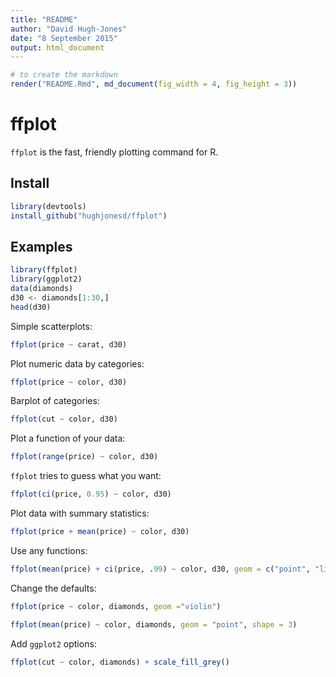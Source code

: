 ```yaml
---
title: "README"
author: "David Hugh-Jones"
date: "8 September 2015"
output: html_document
---
```


```r
# to create the markdown
render("README.Rmd", md_document(fig_width = 4, fig_height = 3))
```
# ffplot

`ffplot` is the fast, friendly plotting command for R. 

## Install

```r
library(devtools)
install_github("hughjonesd/ffplot")
```


## Examples

```r
library(ffplot)
library(ggplot2)
data(diamonds)
d30 <- diamonds[1:30,]
head(d30)
```


Simple scatterplots: 

```r
ffplot(price ~ carat, d30)
```

Plot numeric data by categories: 

```r
ffplot(price ~ color, d30)
```

Barplot of categories:

```r
ffplot(cut ~ color, d30)
```

Plot a function of your data:

```r
ffplot(range(price) ~ color, d30)
```

`ffplot` tries to guess what you want:

```r
ffplot(ci(price, 0.95) ~ color, d30)
```


Plot data with summary statistics:

```r
ffplot(price + mean(price) ~ color, d30)
```

Use any functions:

```r
ffplot(mean(price) + ci(price, .99) ~ color, d30, geom = c("point", "linerange"))
```

Change the defaults:

```r
ffplot(price ~ color, diamonds, geom ="violin")

```

```r
ffplot(mean(price) ~ color, diamonds, geom = "point", shape = 3)
```

Add `ggplot2` options:

```r
ffplot(cut ~ color, diamonds) + scale_fill_grey()
```
